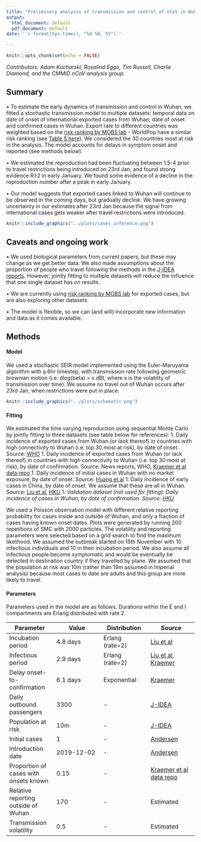 ```yaml
---
title: "Preliminary analysis of transmission and control of nCoV in Wuhan"
output:
  html_document: default
  pdf_document: default
date: '`r format(Sys.time(), "%d %B, %Y")`'

---
```


```r
knitr::opts_chunk$set(echo = FALSE)
```

*Contributors: Adam Kucharski, Rosalind Eggo, Tim Russell, Charlie Diamond, and the CMMID nCoV analysis group.*

## Summary

• To estimate the early dynamics of transmission and control in Wuhan, we fitted a stochastic transmission model to multiple datasets: temporal data on date of onset of international exported cases from Wuhan; date of onset and confirmed cases in Wuhan. Export rate to different countries was weighted based on the [risk ranking by MOBS lab](https://www.mobs-lab.org/2019ncov.html) - WorldPop have a similar risk ranking (see [Table 5 here](https://www.worldpop.org/events/china)). We considered the 30 countries most at risk in the analysis. The model accounts for delays in symptom onset and reported (see methods below).

• We estimated the reproduction had been fluctuating between 1.5-4 prior to travel restrictions being introduced on 23rd Jan, and found strong evidence R>2 in early January. We found some evidence of a decline in the reproduction number after a peak in early January.

• Our model suggests that exported cases linked to Wuhan will continue to be observed in the coming days, but gradually decline. We have growing uncertainty in our estimates after 23rd Jan because the signal from international cases gets weaker after travel restrictions were introduced.


```r
knitr::include_graphics("../plots/cases_inference.png")
```

## Caveats and ongoing work

• We used biological parameters from current papers, but these may change as we get better data. We also made assumptions about the proportion of people who travel following the methods in the [J-IDEA reports](https://www.imperial.ac.uk/mrc-global-infectious-disease-analysis/news--wuhan-coronavirus/). However, jointly fitting to multiple datasets will reduce the influence that one single dataset has on results.

• We are currently using [risk ranking by MOBS lab](https://www.mobs-lab.org/2019ncov.html) for exported cases, but are also exploring other datasets

• The model is flexible, so we can (and will) incorporate new information and data as it comes available.


## Methods

#### Model

We used a stochastic SEIR model implemented using the Euler-Maruyama algorithm with a 6hr timestep, with transmission rate following geometric brownian motion (i.e. dlog(beta) = s dBt, where s is the volatility of transmission over time). We assume no travel out of Wuhan occurs after 23rd Jan, when restrictions were put in place. 

```r
knitr::include_graphics("../plots/schematic.png")
```

#### Fitting

We estimated the time varying reproduction using sequential Monte Carlo by jointly fitting to three datasets (see table below for references): 
1. Daily incidence of exported cases from Wuhan (or lack thereof) in countries with high connectivity to Wuhan (i.e. top 30 most at risk), by date of onset. Source: [WHO](https://www.who.int/docs/default-source/coronaviruse/situation-reports/20200126-sitrep-6-2019--ncov.pdf) 
1. Daily incidence of exported cases from Wuhan (or lack thereof) in countries with high connectivity to Wuhan (i.e. top 30 most at risk), by date of confirmation. Source: News reports, WHO, [Kraemer et al data repo](https://docs.google.com/spreadsheets/d/1itaohdPiAeniCXNlntNztZ_oRvjh0HsGuJXUJWET008/edit?usp=sharing)
1. Daily incidence of initial cases in Wuhan with no market exposure, by date of onset. Source: [Huang et al](https://www.thelancet.com/journals/lancet/article/PIIS0140-6736(20)30183-5/fulltext) 
1. Daily incidence of early cases in China, by date of onset. We assume that these are all in Wuhan. Source: [Liu et al](https://www.biorxiv.org/content/10.1101/2020.01.25.919787v1), [HKU](https://www.med.hku.hk/f/news/3549/7418/Wuhan-coronavirus-outbreak_AN-UPDATE_20200127.pdf)
1. _Validation dataset (not used for fitting): Daily incidence of cases in Wuhan, by date of confirmation. Source: [HKU](https://www.med.hku.hk/f/news/3549/7418/Wuhan-coronavirus-outbreak_AN-UPDATE_20200127.pdf)_

We used a Poisson observation model with different relative reporting probability for cases inside and outside of Wuhan, and only a fraction of cases having known onset dates. Plots were generated by running 200 repetitions of SMC with 2000 particles. The volatility and reporting parameters were selected based on a grid search to find the maximum likelihood. We assumed the outbreak started on 15th November with 10 infectious individuals and 10 in their incubation period. We also assume all infectious people become symptomatic and would be eventually be detected in destination country if they travelled by plane. We assumed that the population at risk was 10m (rather than 19m assumed in Imperial analysis) because most cases to date are adults and this group are more likely to travel.

#### Parameters

Parameters used in the model are as follows. Durations within the E and I compartments are Erlang distributed with rate 2.

| Parameter      | Value | Distribution | Source
| ----------- | ----------- | ----------- | ----------- |
| Incubation period      | 4.8 days       | Erlang (rate=2) | [Liu et al](https://www.biorxiv.org/content/10.1101/2020.01.25.919787v1)
| Infectious period   | 2.9 days        | Erlang (rate=2) | [Liu et al](https://www.biorxiv.org/content/10.1101/2020.01.25.919787v1), [Kraemer](http://virological.org/t/epidemiological-data-from-the-ncov-2019-outbreak-early-descriptions-from-publicly-available-data/337)
| Delay onset-to-confirmation  | 6.1 days        | Exponential | [Kraemer](http://virological.org/t/epidemiological-data-from-the-ncov-2019-outbreak-early-descriptions-from-publicly-available-data/337)
| Daily outbound passengers   | 3300        | - | [J-IDEA](https://www.imperial.ac.uk/mrc-global-infectious-disease-analysis/news--wuhan-coronavirus/)
| Population at risk   | 10m        | - | [J-IDEA](https://www.imperial.ac.uk/mrc-global-infectious-disease-analysis/news--wuhan-coronavirus/)
| Initial cases   | 1        | - | [Andersen](http://virological.org/t/clock-and-tmrca-based-on-27-genomes/347)
| Introduction date  | 2019-12-02        | - | [Andersen](http://virological.org/t/clock-and-tmrca-based-on-27-genomes/347)
| Proportion of cases with onsets known   | 0.15     | - | [Kraemer et al data repo](https://docs.google.com/spreadsheets/d/1itaohdPiAeniCXNlntNztZ_oRvjh0HsGuJXUJWET008/edit?usp=sharing)
| Relative reporting outside of Wuhan   | 170     | - | Estimated
| Transmission volatility   | 0.5        | - | Estimated







